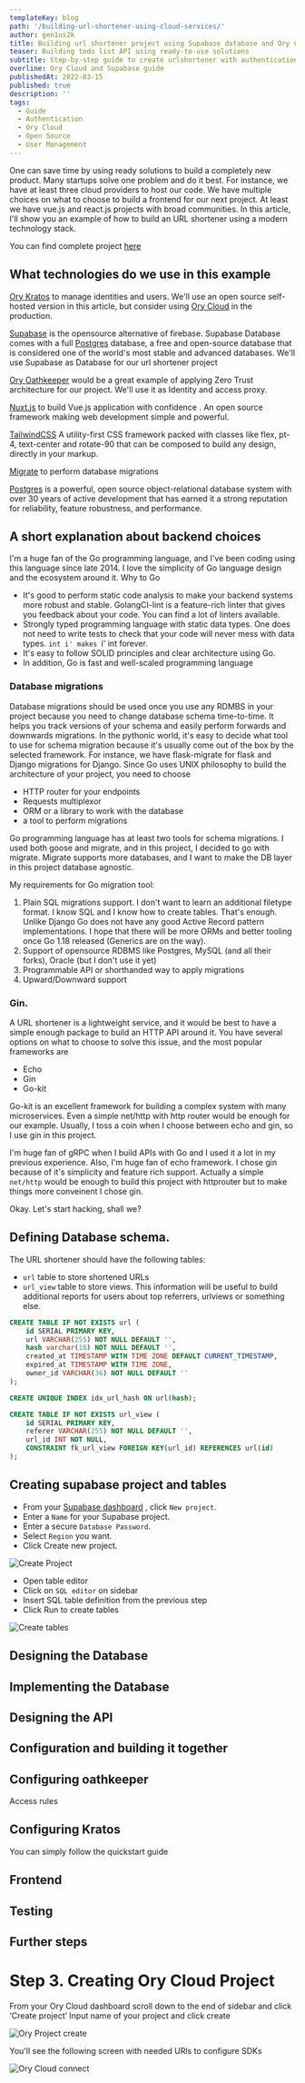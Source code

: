 ```yaml
---
templateKey: blog
path: '/building-url-shortener-using-cloud-services/'
author: gen1us2k
title: Building url shortener project using Supabase database and Ory Cloud
teaser: Building todo list API using ready-to-use solutions
subtitle: Step-by-step guide to create urlshortener with authentication using Cloud solutions
overline: Ory Cloud and Supabase guide
publishedAt: 2022-03-15
published: true
description: ''
tags:
  - Guide
  - Authentication
  - Ory Cloud
  - Open Source
  - User Management
---
```



One can save time by using ready solutions to build a completely new product. Many startups solve one problem and do it best. For instance, we have at least three cloud providers to host our code. We have multiple choices on what to choose to build a frontend for our next project. At least we have vue.js and react.js projects with broad communities.
In this article, I'll show you an example of how to build an URL shortener using a modern technology stack.

You can find complete project [here](https://github.com/gen1us2k/shorts)

## What technologies do we use in this example

[Ory Kratos](https://www.ory.sh/kratos/docs/) to manage identities and users. We'll use an open source self-hosted version in this article, but consider using [Ory Cloud](https://ory.sh/docs/cloud) in the production.

[Supabase](https://supabase.com) is the opensource alternative of firebase. Supabase Database comes with a full [Postgres](https://www.postgresql.org/) database, a free and open-source database that is considered one of the world's most stable and advanced databases. We'll use Supabase as Database for our url shortener project

[Ory Oathkeeper](https://www.ory.sh/docs/oathkeeper) would be a great example of applying Zero Trust architecture for our project. We'll use it as Identity and access proxy.

[Nuxt.js](https://nuxtjs.org) to build Vue.js application with confidence . An open source framework making web development simple and powerful.

[TailwindCSS](https://tailwindcss.com/) A utility-first CSS framework packed with classes like flex, pt-4, text-center and rotate-90 that can be composed to build any design, directly in your markup.

[Migrate](https://github.com/golang-migrate/migrate) to perform database migrations

[Postgres](https://www.postgresql.org/) is a powerful, open source object-relational database system with over 30 years of active development that has earned it a strong reputation for reliability, feature robustness, and performance.



## A short explanation about backend choices

I'm a huge fan of the Go programming language, and I've been coding using this language since late 2014. I love the simplicity of Go language design and the ecosystem around it. Why to Go

- It's good to perform static code analysis to make your backend systems more robust and stable. GolangCI-lint is a feature-rich linter that gives you feedback about your code. You can find a lot of linters available.
- Strongly typed programming language with static data types. One does not need to write tests to check that your code will never mess with data types. `int i' makes `i' int forever.
- It's easy to follow SOLID principles and clear architecture using Go.
- In addition, Go is fast and well-scaled programming language

### Database migrations

Database migrations should be used once you use any RDMBS in your project because you need to change database schema time-to-time. It helps you track versions of your schema and easily perform forwards and downwards migrations. In the pythonic world, it's easy to decide what tool to use for schema migration because it's usually come out of the box by the selected framework. For instance, we have flask-migrate for flask and Django migrations for Django. Since Go uses UNIX philosophy to build the architecture of your project, you need to choose

- HTTP router for your endpoints
- Requests multiplexor
- ORM or a library to work with the database
- a tool to perform migrations

Go programming language has at least two tools for schema migrations. I used both goose and migrate, and in this project, I decided to go with migrate. Migrate supports more databases, and I want to make the DB layer in this project database agnostic.

My requirements for Go migration tool:

1. Plain SQL migrations support. I don't want to learn an additional filetype format. I know SQL and I know how to create tables. That's enough. Unlike Django Go does not have any good Active Record pattern implementations. I hope that there will be more ORMs and better tooling once Go 1.18 released (Generics are on the way).
2. Support of opensource RDBMS like Postgres, MySQL (and all their forks), Oracle (but I don't use it yet)
3. Programmable API or shorthanded way to apply migrations
4. Upward/Downward support


### Gin.

A URL shortener is a lightweight service, and it would be best to have a simple enough package to build an HTTP API around it. You  have several options on what to choose to solve this issue, and the most popular frameworks are

- Echo
- Gin
- Go-kit

Go-kit is an excellent framework for building a complex system with many microservices. Even a simple net/http with http router would be enough for our example. Usually, I toss a coin when I choose between echo and gin, so I use gin in this project.

I'm huge fan of gRPC when I build APIs with Go and I used it a lot in my previous experience. Also, I'm huge fan of echo framework. I chose gin because of it's simplicity and feature rich support. Actually a simple `net/http` would be enough to build this project with httprouter but to make things more conveinent I chose gin.

Okay. Let's start hacking, shall we?

## Defining Database schema.

The URL shortener should have the following tables:

- `url` table to store shortened URLs
- `url_view` table to store views. This information will be useful to build additional reports for users about top referrers, urlviews or something else.

```sql
CREATE TABLE IF NOT EXISTS url (
	id SERIAL PRIMARY KEY,
	url VARCHAR(255) NOT NULL DEFAULT '',
	hash varchar(10) NOT NULL DEFAULT '',
	created_at TIMESTAMP WITH TIME ZONE DEFAULT CURRENT_TIMESTAMP,
	expired_at TIMESTAMP WITH TIME ZONE,
	owner_id VARCHAR(36) NOT NULL DEFAULT ''
);

CREATE UNIQUE INDEX idx_url_hash ON url(hash);

CREATE TABLE IF NOT EXISTS url_view (
	id SERIAL PRIMARY KEY,
	referer VARCHAR(255) NOT NULL DEFAULT '',
	url_id INT NOT NULL,
	CONSTRAINT fk_url_view FOREIGN KEY(url_id) REFERENCES url(id)
);
```

## Creating supabase project and tables


- From your [Supabase dashboard](https://app.supabase.io/) , click `New project`.
- Enter a `Name` for your Supabase project.
- Enter a secure `Database Password`.
- Select `Region` you want.
- Click Create new project.

![Create Project](./media/supabase/supabase-create-project.png)

- Open table editor
- Click on `SQL editor` on sidebar
- Insert SQL table definition from the previous step
- Click Run to create tables

![Create tables](./media/supabase/supabase-create-table.png)

## Designing the Database

<CodeFromRemote
  src="https://github.com/gen1us2k/shorts/blob/master/database/database.go"
  lang="golang"
/>

## Implementing the Database

<CodeFromRemote
  src="https://github.com/gen1us2k/shorts/blob/master/database/supabase.go"
  lang="golang"
/>

## Designing the API

<CodeFromRemote
  src="https://github.com/gen1us2k/shorts/blob/master/api/api.go"
  lang="golang"
/>

## Configuration and building it together

<CodeFromRemote
  src="https://github.com/gen1us2k/shorts/blob/master/cmd/shorts/main.go"
  lang="golang"
/>
<CodeFromRemote
  src="https://github.com/gen1us2k/shorts/blob/master/config/config.go"
  lang="golang"
/>

## Configuring oathkeeper

<CodeFromRemote
  src="https://github.com/gen1us2k/shorts/blob/master/oathkeeper/oathkeeper.yml"
  lang="yaml"
/>

Access rules

<CodeFromRemote
  src="https://github.com/gen1us2k/shorts/blob/master/oathkeeper/access-rules.yml"
  lang="yaml"
/>

## Configuring Kratos

You can simply follow the quickstart guide

## Frontend

## Testing

## Further steps



# Step 3. Creating Ory Cloud Project

From your Ory Cloud dashboard scroll down to the end of sidebar and click ‘Create project’
Input name of your project and click create

![Ory Project create](./media/supabase/ory-create-project.png)

You'll see the following screen with needed URls to configure SDKs

![Ory Cloud connect](./media/supabase/ory-cloud-connect.png)

